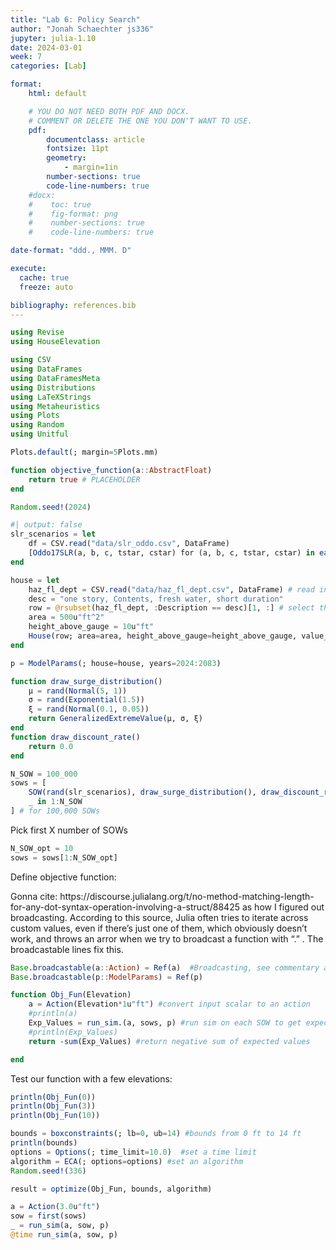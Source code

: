 ```yaml
---
title: "Lab 6: Policy Search"
author: "Jonah Schaechter js336"
jupyter: julia-1.10
date: 2024-03-01
week: 7
categories: [Lab]

format: 
    html: default

    # YOU DO NOT NEED BOTH PDF AND DOCX.
    # COMMENT OR DELETE THE ONE YOU DON'T WANT TO USE.
    pdf:
        documentclass: article
        fontsize: 11pt
        geometry:
            - margin=1in  
        number-sections: true
        code-line-numbers: true
    #docx: 
    #    toc: true
    #    fig-format: png
    #    number-sections: true
    #    code-line-numbers: true

date-format: "ddd., MMM. D"

execute: 
  cache: true
  freeze: auto

bibliography: references.bib
---
```


```julia
using Revise
using HouseElevation

using CSV
using DataFrames
using DataFramesMeta
using Distributions
using LaTeXStrings
using Metaheuristics
using Plots
using Random
using Unitful

Plots.default(; margin=5Plots.mm)
```

```julia
function objective_function(a::AbstractFloat)
    return true # PLACEHOLDER
end
```

```julia
Random.seed!(2024)

```


```julia
#| output: false
slr_scenarios = let
    df = CSV.read("data/slr_oddo.csv", DataFrame)
    [Oddo17SLR(a, b, c, tstar, cstar) for (a, b, c, tstar, cstar) in eachrow(df)]
end

house = let
    haz_fl_dept = CSV.read("data/haz_fl_dept.csv", DataFrame) # read in the file
    desc = "one story, Contents, fresh water, short duration"
    row = @rsubset(haz_fl_dept, :Description == desc)[1, :] # select the row I want
    area = 500u"ft^2"
    height_above_gauge = 10u"ft"
    House(row; area=area, height_above_gauge=height_above_gauge, value_usd=250_000)
end

p = ModelParams(; house=house, years=2024:2083)

function draw_surge_distribution()
    μ = rand(Normal(5, 1))
    σ = rand(Exponential(1.5))
    ξ = rand(Normal(0.1, 0.05))
    return GeneralizedExtremeValue(μ, σ, ξ)
end
function draw_discount_rate()
    return 0.0
end

N_SOW = 100_000
sows = [
    SOW(rand(slr_scenarios), draw_surge_distribution(), draw_discount_rate()) for
    _ in 1:N_SOW
] # for 100,000 SOWs
```

Pick first X number of SOWs 
```julia
N_SOW_opt = 10
sows = sows[1:N_SOW_opt]
```

Define objective function: 

Gonna cite: https://discourse.julialang.org/t/no-method-matching-length-for-any-dot-syntax-operation-involving-a-struct/88425
as how I figured out broadcasting.  According to this source, Julia often tries to iterate across custom values, even if there's just one of them, which obviously doesn't work, and throws an arror when we try to broadcast a function with "."  .  The broadcastable lines fix this. 
```julia
Base.broadcastable(a::Action) = Ref(a)  #Broadcasting, see commentary above
Base.broadcastable(p::ModelParams) = Ref(p)

function Obj_Fun(Elevation)
    a = Action(Elevation*1u"ft") #convert input scalar to an action
    #println(a)
    Exp_Values = run_sim.(a, sows, p) #run sim on each SOW to get expected values 
    #println(Exp_Values)
    return -sum(Exp_Values) #return negative sum of expected values

end 
```

Test our function with a few elevations:
```julia
println(Obj_Fun(0))
println(Obj_Fun(3))
println(Obj_Fun(10))
```

```julia
bounds = boxconstraints(; lb=0, ub=14) #bounds from 0 ft to 14 ft
println(bounds)
options = Options(; time_limit=10.0)  #set a time limit
algorithm = ECA(; options=options) #set an algorithm
Random.seed!(336)
```

```julia
result = optimize(Obj_Fun, bounds, algorithm)
```
```julia
a = Action(3.0u"ft")
sow = first(sows)
_ = run_sim(a, sow, p)
@time run_sim(a, sow, p)
```